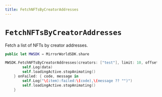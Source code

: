 ```yaml
---
title: FetchNFTsByCreatorAddresses
---
```


# `FetchNFTsByCreatorAddresses`

Fetch a list of NFTs by creator addresses.

```swift
public let MWSDK = MirrorWorldSDK.share

MWSDK.FetchNFTsByCreatorAddresses(creators: ["test"], limit: 10, offset: 0.1) { data in
        self.Log(data)
        self.loadingActive.stopAnimating()
    } onFailed: { code, message in
        self.Log("\(item):failed:\(code),\(message ?? "")")
        self.loadingActive.stopAnimating()
    }
```